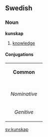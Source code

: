 ==Swedish==
===Noun===
'''kunskap'''
#[[knowledge]]

====Conjugations====
{| border=1 cellspacing=0 
| bgcolor=#FFFFF0 colspan=5 align=center | '''Common''' 
|- 
|- bgcolor=#FFFFF0 align=center 
! rowspan=2 | 
| colspan=2 width=105 | ''Singular'' 
| colspan=2 | ''Plural'' 
|- bgcolor=#FFFFF0 align=center 
| width=105 | ''Indefinite'' 
| width=105 | ''Definite'' 
| width=105 | ''Indefinite'' 
|  width=105 | ''Definite'' 
|- align=center 
| width=105 bgcolor=#FFFFF0 | ''Nominative'' 
| [[kunskap]] 
| [[kunskapen]] 
| [[kunskaper]] 
| [[kunskaperna]] 
|- align=center 
| width=105 bgcolor=#FFFFF0 | ''Genitive'' 
| [[kunskaps]] 
| [[kunskapens]] 
| [[kunskapers]] 
| [[kunskapernas]] 
|} 

[[sv:kunskap]]